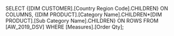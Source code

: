 SELECT {[DIM CUSTOMER].[Country Region Code].CHILDREN} ON COLUMNS,
	{[DIM PRODUCT].[Category Name].CHILDREN*[DIM PRODUCT].[Sub Category Name].CHILDREN} ON ROWS
	FROM [AW_2019_DSV]
	WHERE [Measures].[Order Qty];